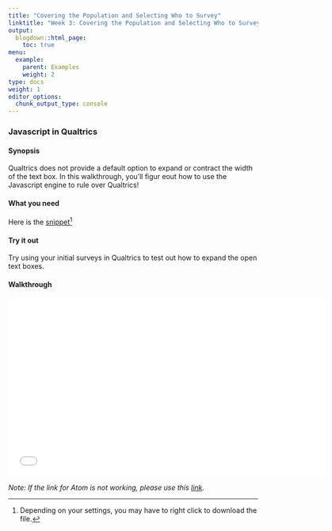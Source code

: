 ```yaml
---
title: "Covering the Population and Selecting Who to Survey"
linktitle: "Week 3: Covering the Population and Selecting Who to Survey"
output:
  blogdown::html_page:
    toc: true
menu:
  example:
    parent: Examples
    weight: 2
type: docs
weight: 1
editor_options: 
  chunk_output_type: console
---
```


### Javascript in Qualtrics

#### Synopsis
Qualtrics does not provide a default option to expand or contract the width of the text box. In this walkthrough, you'll figur eout how to use the Javascript engine to rule over Qualtrics! 

#### What you need
Here is the [snippet](/snippets/text_box_size.txt)^[Depending on your settings, you may have to right click to download the file.]

#### Try it out
Try using your initial surveys in Qualtrics to test out how to expand the open text boxes.

#### Walkthrough
<center>
<iframe class="smart-player-embed-container-iframe" id="embeddedSmartPlayerInstance" src="/videos/media/index_player.html?embedIFrameId=embeddedSmartPlayerInstance" width="640" height="360" frameborder="0" scrolling="no"  frameborder="0" webkitAllowFullScreen mozallowfullscreen allowFullScreen></iframe>
</center>
*Note: If the link for Atom is not working, please use this [link](https://atom.io/){target="_blank"}.*





